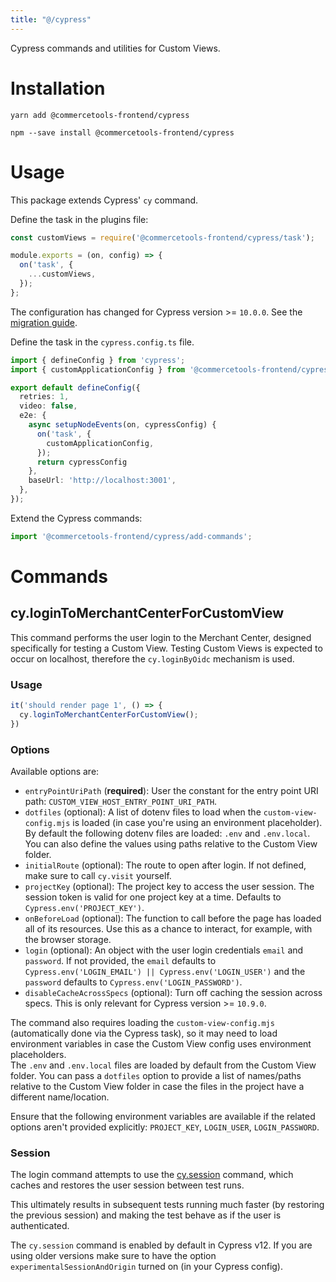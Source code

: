 ```yaml
---
title: "@/cypress"
---
```


<Subtitle>

Cypress commands and utilities for Custom Views.

</Subtitle>

# Installation

<MultiCodeBlock>

```yarn
yarn add @commercetools-frontend/cypress
```

```npm
npm --save install @commercetools-frontend/cypress
```

</MultiCodeBlock>

# Usage

This package extends Cypress' `cy` command.

Define the task in the plugins file:

```js title="cypress/plugins/index.js"
const customViews = require('@commercetools-frontend/cypress/task');

module.exports = (on, config) => {
  on('task', {
    ...customViews,
  });
};
```

<Info>

The configuration has changed for Cypress version >= `10.0.0`. See the [migration guide](https://docs.cypress.io/guides/references/migration-guide#Migrating-to-Cypress-version-10-0).

Define the task in the `cypress.config.ts` file.

```ts title="cypress.config.ts"
import { defineConfig } from 'cypress';
import { customApplicationConfig } from '@commercetools-frontend/cypress/task';

export default defineConfig({
  retries: 1,
  video: false,
  e2e: {
    async setupNodeEvents(on, cypressConfig) {
      on('task', {
        customApplicationConfig,
      });
      return cypressConfig
    },
    baseUrl: 'http://localhost:3001',
  },
});
```

</Info>

Extend the Cypress commands:

```js title="cypress/support/commands.js"
import '@commercetools-frontend/cypress/add-commands';
```

# Commands

## cy.loginToMerchantCenterForCustomView

This command performs the user login to the Merchant Center, designed specifically for testing a Custom View. Testing Custom Views is expected to occur on localhost, therefore the `cy.loginByOidc` mechanism is used.<br/>

### Usage

```ts
it('should render page 1', () => {
  cy.loginToMerchantCenterForCustomView();
})
```

### Options

Available options are:

* `entryPointUriPath` (**required**): User the constant for the entry point URI path: `CUSTOM_VIEW_HOST_ENTRY_POINT_URI_PATH`.
* `dotfiles` (optional): A list of dotenv files to load when the `custom-view-config.mjs` is loaded (in case you're using an environment placeholder). By default the following dotenv files are loaded: `.env` and `.env.local`. You can also define the values using paths relative to the Custom View folder.
* `initialRoute` (optional): The route to open after login. If not defined, make sure to call `cy.visit` yourself.
* `projectKey` (optional): The project key to access the user session. The session token is valid for one project key at a time. Defaults to `Cypress.env('PROJECT_KEY')`.
* `onBeforeLoad` (optional): The function to call before the page has loaded all of its resources. Use this as a chance to interact, for example, with the browser storage.
* `login` (optional): An object with the user login credentials `email` and `password`. If not provided, the `email` defaults to `Cypress.env('LOGIN_EMAIL') || Cypress.env('LOGIN_USER')` and the `password` defaults to `Cypress.env('LOGIN_PASSWORD')`.
* `disableCacheAcrossSpecs` (optional): Turn off caching the session across specs. This is only relevant for Cypress version >= `10.9.0`.

The command also requires loading the `custom-view-config.mjs` (automatically done via the Cypress task), so it may need to load environment variables in case the Custom View config uses environment placeholders.<br/>
The `.env` and `.env.local` files are loaded by default from the Custom View folder. You can pass a `dotfiles` option to provide a list of names/paths relative to the Custom View folder in case the files in the project have a different name/location.

<Info>

Ensure that the following environment variables are available if the related options aren't provided explicitly: `PROJECT_KEY`, `LOGIN_USER`, `LOGIN_PASSWORD`.

</Info>

### Session

The login command attempts to use the [cy.session](https://docs.cypress.io/api/commands/session) command, which caches and restores the user session between test runs.

This ultimately results in subsequent tests running much faster (by restoring the previous session) and making the test behave as if the user is authenticated.

<Info>

The `cy.session` command is enabled by default in Cypress v12. If you are using older versions make sure to have the option `experimentalSessionAndOrigin` turned on (in your Cypress config).

</Info>
